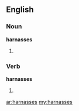 ==English==

===Noun===
'''harnasses'''

# {{plural of|harnass}}

===Verb===
'''harnasses'''

# {{third-person singular of|harnass}}

[[ar:harnasses]]
[[my:harnasses]]